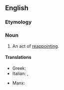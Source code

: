 ==English==

===Etymology===
{{prefix|en|re|appointment}}

===Noun===
{{en-noun|~}}

# An act of [[reappoint]]ing.

====Translations====
{{trans-top|an act of reappointing}}
* Greek: {{t|el|αναδιορισμός|m}}
* Italian: {{t+|it|riconferma|f}}, {{t+|it|reincarico|m}}
{{trans-mid}}
* Manx: {{t|gv|aaphointeil|f}}
{{trans-bottom}}